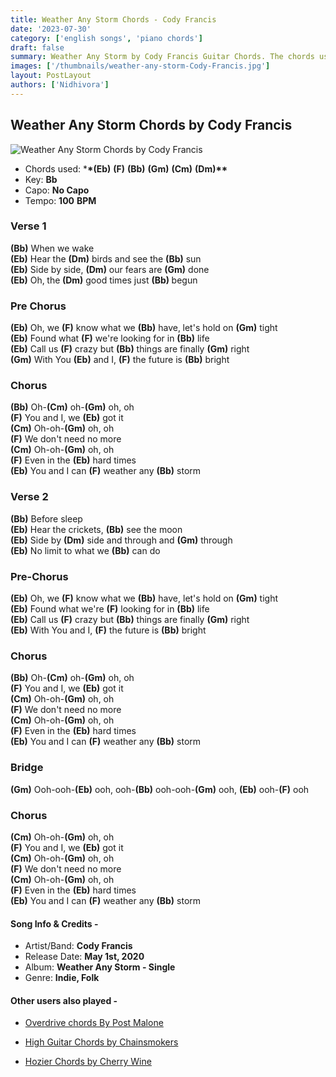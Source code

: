```yaml
---
title: Weather Any Storm Chords - Cody Francis
date: '2023-07-30'
category: ['english songs', 'piano chords']
draft: false
summary: Weather Any Storm by Cody Francis Guitar Chords. The chords used in this song are (Eb) (F) (Bb) (Gm) (Cm) (Dm) . The key of this song is Bb major.
images: ['/thumbnails/weather-any-storm-Cody-Francis.jpg']
layout: PostLayout
authors: ['Nidhivora']
---
```


## Weather Any Storm Chords by Cody Francis

![Weather Any Storm Chords by Cody Francis](/thumbnails/weather-any-storm-Cody-Francis.jpg)

- Chords used: \***\*(Eb)** **(F)** **(Bb)** **(Gm)** **(Cm)** **(Dm)\*\***
- Key: **Bb**
- Capo: **No Capo**
- Tempo: **100** **BPM**

### Verse 1

**(Bb)** When we wake\
**(Eb)** Hear the **(Dm)** birds and see the **(Bb)** sun\
**(Eb)** Side by side, **(Dm)** our fears are **(Gm)** done\
**(Eb)** Oh, the **(Dm)** good times just **(Bb)** begun

### Pre Chorus

**(Eb)** Oh, we **(F)** know what we **(Bb)** have, let's hold on **(Gm)** tight\
**(Eb)** Found what **(F)** we're looking for in **(Bb)** life\
**(Eb)** Call us **(F)** crazy but **(Bb)** things are finally **(Gm)** right\
**(Gm)** With You **(Eb)** and I, **(F)** the future is **(Bb)** bright

### Chorus

**(Bb)** Oh-**(Cm)** oh-**(Gm)** oh, oh\
**(F)** You and I, we **(Eb)** got it\
**(Cm)** Oh-oh-**(Gm)** oh, oh\
**(F)** We don't need no more\
**(Cm)** Oh-oh-**(Gm)** oh, oh\
**(F)** Even in the **(Eb)** hard times\
**(Eb)** You and I can **(F)** weather any **(Bb)** storm

### Verse 2

**(Bb)** Before sleep\
**(Eb)** Hear the crickets, **(Bb)** see the moon\
**(Eb)** Side by **(Dm)** side and through and **(Gm)** through\
**(Eb)** No limit to what we **(Bb)** can do

### Pre-Chorus

**(Eb)** Oh, we **(F)** know what we **(Bb)** have, let's hold on **(Gm)** tight\
**(Eb)** Found what we're **(F)** looking for in **(Bb)** life\
**(Eb)** Call us **(F)** crazy but **(Bb)** things are finally **(Gm)** right\
**(Eb)** With You and I, **(F)** the future is **(Bb)** bright

### Chorus

**(Bb)** Oh-**(Cm)** oh-**(Gm)** oh, oh\
**(F)** You and I, we **(Eb)** got it\
**(Cm)** Oh-oh-**(Gm)** oh, oh\
**(F)** We don't need no more\
**(Cm)** Oh-oh-**(Gm)** oh, oh\
**(F)** Even in the **(Eb)** hard times\
**(Eb)** You and I can **(F)** weather any **(Bb)** storm

### Bridge

**(Gm)** Ooh-ooh-**(Eb)** ooh, ooh-**(Bb)** ooh-ooh-**(Gm)** ooh, **(Eb)** ooh-**(F)** ooh

### Chorus

**(Cm)** Oh-oh-**(Gm)** oh, oh\
**(F)** You and I, we **(Eb)** got it\
**(Cm)** Oh-oh-**(Gm)** oh, oh\
**(F)** We don't need no more\
**(Cm)** Oh-oh-**(Gm)** oh, oh\
**(F)** Even in the **(Eb)** hard times\
**(Eb)** You and I can **(F)** weather any **(Bb)** storm

#### Song Info & Credits -

- Artist/Band: **Cody Francis**
- Release Date: **May 1st, 2020**
- Album: **Weather Any Storm - Single**
- Genre: **Indie, Folk**

#### Other users also played -

- [Overdrive chords By ​Post Malone](https://www.chordsco.com/chords/overdrive-chords-by-post-malone)

- [High Guitar Chords by Chainsmokers](https://www.chordsco.com/chords/high-guitar-chords-by-chainsmokers)
- [Hozier Chords by Cherry Wine](https://www.chordsco.com/chords/hozier-chords-by-cherry-wine)
